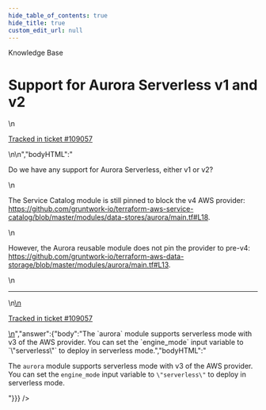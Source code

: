 ```yaml
---
hide_table_of_contents: true
hide_title: true
custom_edit_url: null
---
```



<head>
  <link rel="canonical" href="https://github.com/gruntwork-io/knowledge-base/discussions/520" />
</head>

<CenterLayout>
<span className="searchCategory">Knowledge Base</span>
<h1>Support for Aurora Serverless v1 and v2</h1>
<GitHub discussion={{"id":"D_kwDOF8slf84AQMb1","number":520,"author":{"login":"iangrunt"},"title":"Support for Aurora Serverless v1 and v2","body":"\nDo we have any support for Aurora Serverless, either v1 or v2? \r\n\r\nThe Service Catalog module is still pinned to block the v4 AWS provider: https://github.com/gruntwork-io/terraform-aws-service-catalog/blob/master/modules/data-stores/aurora/main.tf#L18.\r\n\r\nHowever, the Aurora reusable module does not pin the provider to pre-v4: https://github.com/gruntwork-io/terraform-aws-data-storage/blob/master/modules/aurora/main.tf#L13.\n\n---\n\n<ins datetime=\"2022-07-26T00:16:25Z\">\n  <p><a href=\"https://support.gruntwork.io/hc/requests/109057\">Tracked in ticket #109057</a></p>\n</ins>\n","bodyHTML":"<p dir=\"auto\">Do we have any support for Aurora Serverless, either v1 or v2?</p>\n<p dir=\"auto\">The Service Catalog module is still pinned to block the v4 AWS provider: <a href=\"https://github.com/gruntwork-io/terraform-aws-service-catalog/blob/master/modules/data-stores/aurora/main.tf#L18\">https://github.com/gruntwork-io/terraform-aws-service-catalog/blob/master/modules/data-stores/aurora/main.tf#L18</a>.</p>\n<p dir=\"auto\">However, the Aurora reusable module does not pin the provider to pre-v4: <a href=\"https://github.com/gruntwork-io/terraform-aws-data-storage/blob/master/modules/aurora/main.tf#L13\">https://github.com/gruntwork-io/terraform-aws-data-storage/blob/master/modules/aurora/main.tf#L13</a>.</p>\n<hr>\n<ins datetime=\"2022-07-26T00:16:25Z\">\n  <p dir=\"auto\"><a href=\"https://support.gruntwork.io/hc/requests/109057\" rel=\"nofollow\">Tracked in ticket #109057</a></p>\n</ins>","answer":{"body":"The `aurora` module supports serverless mode with v3 of the AWS provider. You can set the `engine_mode` input variable to `\"serverless\"` to deploy in serverless mode.","bodyHTML":"<p dir=\"auto\">The <code class=\"notranslate\">aurora</code> module supports serverless mode with v3 of the AWS provider. You can set the <code class=\"notranslate\">engine_mode</code> input variable to <code class=\"notranslate\">\"serverless\"</code> to deploy in serverless mode.</p>"}}} />

</CenterLayout>
  

<!-- ##DOCS-SOURCER-START
{
  "sourcePlugin": "github-discussions",
  "hash": "19f17008bdd9baf2f6e1026aa5451e68"
}
##DOCS-SOURCER-END -->
